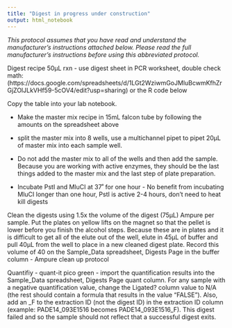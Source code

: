 ```yaml
---
title: "Digest in progress under construction"
output: html_notebook
---
```


*This protocol assumes that you have read and understand the manufacturer’s instructions attached below.  Please read the full manufacturer’s instructions before using this abbreviated protocol.*


Digest recipe 50µL rxn - use digest sheet in PCR worksheet, double check math:
(https://docs.google.com/spreadsheets/d/1LGt2WziwmGoJMluBcwmKfhZrGjZOlJLkVHf59-5cOV4/edit?usp=sharing) or the R code below

#####################################################################################

Copy the table into your lab notebook.

- Make the master mix recipe in 15mL falcon tube by following the amounts on the spreadsheet above
- split the master mix into 8 wells, use a multichannel pipet to pipet 20µL of master mix into each sample well.

- Do not add the master mix to all of the wells and then add the sample.  Because you are working with active enzymes, they should be the last things added to the master mix and the last step of plate preparation.
- Incubate PstI and MluCI at 37˚ for one hour - No benefit from incubating MluCI longer than one hour, PstI is active 2-4 hours, don’t need to heat kill digests

Clean the digests using 1.5x the volume of the digest (75µL) Ampure per sample. Put the plates on yellow lifts on the magnet so that the pellet is lower before you finish the alcohol steps.   Because these are in plates and it is difficult to get all of the elute out of the well, elute in 45µL of buffer and pull 40µL from the well to place in a new cleaned digest plate.  Record this volume of 40 on the Sample_Data spreadsheet, Digests Page in the buffer column - Ampure clean up protocol

Quantifiy - quant-it pico green - import the quantification results into the Sample_Data spreadsheet, Digests Page quant column.  For any sample with a negative quantification value, change the Ligated? column value to N/A (the rest should contain a formula that results in the value “FALSE”).  Also, add an _F to the extraction ID (not the digest ID) in the extraction ID column (example: PADE14_093E1516 becomes PADE14_093E1516_F).  This digest failed and so the sample should not reflect that a successful digest exits.
